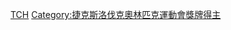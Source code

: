 {{Commonscat|Olympic silver medalists for Czechoslovakia}}

[[Category:奥林匹克运动会银牌得主|TCH]]
[[Category:捷克斯洛伐克奧林匹克運動會獎牌得主|Category:捷克斯洛伐克奧林匹克運動會獎牌得主]]